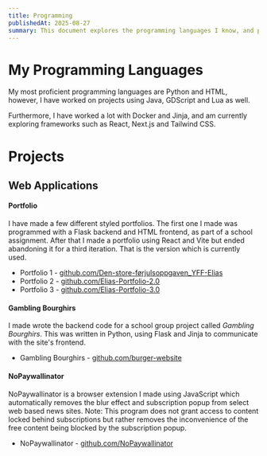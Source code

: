 ```yaml
---
title: Programming
publishedAt: 2025-08-27
summary: This document explores the programming languages I know, and projects in which I have utilized them.
---
```

# My Programming Languages
My most proficient programming languages are Python and HTML, however, I have worked on projects using Java, GDScript and Lua as well.

Furthermore, I have worked a lot with Docker and Jinja, and am currently exploring frameworks such as React, Next.js and Tailwind CSS.
# Projects
## Web Applications
#### Portfolio
I have made a few different styled portfolios. The first one I made was programmed with a Flask backend and HTML frontend, as part of a school assignment. After that I made a portfolio using React and Vite but ended abandoning it for a third iteration. That is the version which is currently used.
- Portfolio 1 - [github.com/Den-store-førjulsoppgaven_YFF-Elias](https://github.com/TheN4meless0ne/Den-store-f-rjulsoppgaven_YFF-Elias)
- Portfolio 2 - [github.com/Elias-Portfolio-2.0](https://github.com/TheN4meless0ne/Elias-Portfolio-2.0)
- Portfolio 3 - [github.com/Elias-Portfolio-3.0](https://github.com/TheN4meless0ne/Elias-Portfolio-3.0)
#### Gambling Bourghirs
I made wrote the backend code for a school group project called *Gambling Bourghirs*. This was written in Python, using Flask and Jinja to communicate with the site's frontend.
- Gambling Bourghirs - [github.com/burger-website](https://github.com/TheN4meless0ne/burger-website)
#### NoPaywallinator
NoPaywallinator is a browser extension I made using JavaScript which automatically removes the blur effect and subscription popup from select web based news sites. Note: This program does not grant access to content locked behind subscriptions but rather removes the inconvenience of the free content being blocked by the subscription popup.
- NoPaywallinator - [github.com/NoPaywallinator](https://github.com/TheN4meless0ne/NoPaywallinator)
